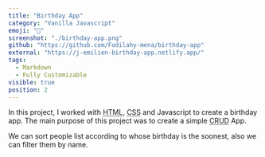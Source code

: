 ```yaml
---
title: "Birthday App"
category: "Vanilla Javascript"
emoji: "📓"
screenshot: "./birthday-app.png"
github: "https://github.com/Fodilahy-mena/birthday-app"
external: "https://j-emilien-birthday-app.netlify.app/"
tags:
  - Markdown
  - Fully Customizable
visible: true
position: 2
---
```


In this project, I worked with <abbr title="HyperText Markup Language">HTML</abbr>, <abbr title="Cascading Style Sheets">CSS</abbr> and Javascript to create a birthday app. The main purpose of this project was to create a simple <abbr title="Create Read Update Delete">CRUD</abbr> App.

We can sort people list according to whose birthday is the soonest, also we can filter them by name.
